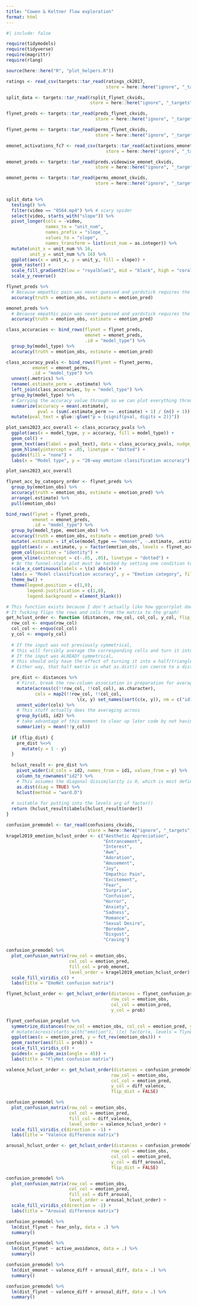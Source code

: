 ```yaml
---
title: "Cowen & Keltner flow exploration"
format: html
---
```


```r
#| include: false

require(tidymodels)
require(tidyverse)
require(magrittr)
require(rlang)

source(here::here("R", "plot_helpers.R"))

ratings <- read_csv(targets::tar_read(ratings_ck2017,
                                      store = here::here("ignore", "_targets", "subjective")))

split_data <- targets::tar_read(rsplit_flynet_ckvids,
                                store = here::here("ignore", "_targets", "subjective"))

flynet_preds <- targets::tar_read(preds_flynet_ckvids,
                                  store = here::here("ignore", "_targets", "subjective"))

flynet_perms <- targets::tar_read(perms_flynet_ckvids,
                                  store = here::here("ignore", "_targets", "subjective"))

emonet_activations_fc7 <- read_csv(targets::tar_read(activations_emonet.fc7_ckvids,
                                      store = here::here("ignore", "_targets", "subjective")))

emonet_preds <- targets::tar_read(preds.videowise_emonet_ckvids,
                                  store = here::here("ignore", "_targets", "subjective"))

emonet_perms <- targets::tar_read(perms_emonet_ckvids,
                                  store = here::here("ignore", "_targets", "subjective"))
  
```

```r
split_data %>% 
  testing() %>% 
  filter(video == "0564.mp4") %>% # scary spider
  select(video, starts_with("slope")) %>% 
  pivot_longer(cols = -video, 
               names_to = "unit_num", 
               names_prefix = "slope_", 
               values_to = "slope", 
               names_transform = list(unit_num = as.integer)) %>% 
  mutate(unit_x = unit_num %% 16, 
         unit_y = unit_num %/% 16) %>% 
  ggplot(aes(x = unit_x, y = unit_y, fill = slope)) + 
  geom_raster() + 
  scale_fill_gradient2(low = "royalblue1", mid = "black", high = "coral3") + 
  scale_y_reverse()
```


```r
flynet_preds %>% 
  # Because empathic pain was never guessed and yardstick requires the factor levels to match
  accuracy(truth = emotion_obs, estimate = emotion_pred)
```

```r
emonet_preds %>% 
  # Because empathic pain was never guessed and yardstick requires the factor levels to match
  accuracy(truth = emotion_obs, estimate = emotion_pred)
```
```r
class_accuracies <- bind_rows(flynet = flynet_preds,
                              emonet = emonet_preds,
                              .id = "model_type") %>% 
  group_by(model_type) %>% 
  accuracy(truth = emotion_obs, estimate = emotion_pred)

class_accuracy_pvals <- bind_rows(flynet = flynet_perms,
          emonet = emonet_perms,
          .id = "model_type") %>% 
  unnest(.metrics) %>% 
  rename(.estimate_perm = .estimate) %>% 
  left_join(class_accuracies, by = "model_type") %>% 
  group_by(model_type) %>% 
  # Carrying the accuracy value through so we can plot everything through this df alone
  summarize(accuracy = mean(.estimate),
            pval = (sum(.estimate_perm >= .estimate) + 1) / (n() + 1)) %>% 
  mutate(pval_text = glue::glue("p = {signif(pval, digits = 2)}"))

plot_sans2023_acc_overall <- class_accuracy_pvals %>% 
  ggplot(aes(x = model_type, y = accuracy, fill = model_type)) + 
  geom_col() +
  geom_text(aes(label = pval_text), data = class_accuracy_pvals, nudge_y = .01) +
  geom_hline(yintercept = .05, linetype = "dotted") +
  guides(fill = "none") +
  labs(x = "Model type", y = "20-way emotion classification accuracy")

plot_sans2023_acc_overall
```

```r
flynet_acc_by_category_order <- flynet_preds %>% 
  group_by(emotion_obs) %>% 
  accuracy(truth = emotion_obs, estimate = emotion_pred) %>% 
  arrange(.estimate) %>% 
  pull(emotion_obs)

bind_rows(flynet = flynet_preds,
          emonet = emonet_preds,
          .id = "model_type") %>% 
  group_by(model_type, emotion_obs) %>% 
  accuracy(truth = emotion_obs, estimate = emotion_pred) %>% 
  mutate(.estimate = if_else(model_type == "emonet", -.estimate, .estimate)) %>% 
  ggplot(aes(x = .estimate, y = factor(emotion_obs, levels = flynet_acc_by_category_order), fill = model_type)) + 
  geom_col(position = "identity") +
  geom_vline(xintercept = c(-.05, .05), linetype = "dotted") +
  # Bc the funnel-style plot must be hacked by setting one condition to negative values to flip the bars
  scale_x_continuous(labels = \(x) abs(x)) +
  labs(x = "Model classification accuracy", y = "Emotion category", fill = "Which model?") +
  theme_bw() +
  theme(legend.position = c(1,0),
        legend.justification = c(1,0),
        legend.background = element_blank())
```

```r
# This function exists because I don't actually like how ggcorrplot does things.
# It fucking flips the rows and cols from the matrix to the graph!
get_hclust_order <- function (distances, row_col, col_col, y_col, flip_dist = TRUE) {
  row_col <- enquo(row_col)
  col_col <- enquo(col_col)
  y_col <- enquo(y_col)
  
  # If the input was not previously symmetrical,
  # this will forcibly average the corresponding cells and turn it into a half/triangle matrix
  # If the input was ALREADY symmetrical,
  # this should only have the effect of turning it into a half/triangle matrix
  # Either way, that half matrix is what as.dist() can coerce to a distance object

  pre_dist <- distances %>% 
    # First, break the row-column association in preparation for averaging across triangles of the matrix
    mutate(across(c(!!row_col, !!col_col), as.character), 
           cols = map2(!!row_col, !!col_col,
                           \(x, y) set_names(sort(c(x, y)), nm = c("id1", "id2")))) %>%
    unnest_wider(cols) %>% 
    # This stuff actually does the averaging across
    group_by(id1, id2) %>% 
    # take advantage of this moment to clear up later code by not having to unwrap a col name as variable
    summarize(y = mean(!!y_col))
  
  if (flip_dist) {
    pre_dist %<>% 
      mutate(y = 1 - y)
  }
  
  hclust_result <- pre_dist %>% 
    pivot_wider(id_cols = id2, names_from = id1, values_from = y) %>%
    column_to_rownames("id2") %>% 
    # This assumes the diagonal dissimilarity is 0, which is most definitely not true...
    as.dist(diag = TRUE) %>% 
    hclust(method = "ward.D")
  
  # suitable for putting into the levels arg of factor()
  return (hclust_result$labels[hclust_result$order])
}
```


```r
confusion_premodel <- tar_read(confusions_ckvids,
                               store = here::here("ignore", "_targets", "subjective"))
kragel2019_emotion_hclust_order <- c("Aesthetic Appreciation",
                                     "Entrancement",
                                     "Interest",
                                     "Awe",
                                     "Adoration",
                                     "Amusement",
                                     "Joy",
                                     "Empathic Pain",
                                     "Excitement",
                                     "Fear",
                                     "Surprise",
                                     "Confusion",
                                     "Horror",
                                     "Anxiety",
                                     "Sadness",
                                     "Romance",
                                     "Sexual Desire",
                                     "Boredom",
                                     "Disgust",
                                     "Craving")

confusion_premodel %>% 
  plot_confusion_matrix(row_col = emotion_obs,
                        col_col = emotion_pred,
                        fill_col = prob_emonet,
                        level_order = kragel2019_emotion_hclust_order) +
  scale_fill_viridis_c() +
  labs(title = "EmoNet confusion matrix")
```

```r
flynet_hclust_order <- get_hclust_order(distances = flynet_confusion_preplot,
                                        row_col = emotion_obs,
                                        col_col = emotion_pred,
                                        y_col = prob)

flynet_confusion_preplot %>% 
  symmetrize_distances(row_col = emotion_obs, col_col = emotion_pred, y_col = prob) %>% 
  # mutate(across(starts_with("emotion"), \(x) factor(x, levels = flynet_hclust_order))) %>% 
  ggplot(aes(x = emotion_pred, y = fct_rev(emotion_obs))) + 
  geom_raster(aes(fill = prob)) + 
  scale_fill_viridis_c() +
  guides(x = guide_axis(angle = 45)) +
  labs(title = "FlyNet confusion matrix")
```

```r
valence_hclust_order <- get_hclust_order(distances = confusion_premodel,
                                        row_col = emotion_obs,
                                        col_col = emotion_pred,
                                        y_col = diff_valence,
                                        flip_dist = FALSE)

confusion_premodel %>% 
  plot_confusion_matrix(row_col = emotion_obs,
                        col_col = emotion_pred,
                        fill_col = diff_valence,
                        level_order = valence_hclust_order) +
  scale_fill_viridis_c(direction = -1) +
  labs(title = "Valence difference matrix")
```

```r
arousal_hclust_order <- get_hclust_order(distances = confusion_premodel,
                                        row_col = emotion_obs,
                                        col_col = emotion_pred,
                                        y_col = diff_arousal,
                                        flip_dist = FALSE)

confusion_premodel %>% 
  plot_confusion_matrix(row_col = emotion_obs,
                        col_col = emotion_pred,
                        fill_col = diff_arousal,
                        level_order = arousal_hclust_order) +
  scale_fill_viridis_c(direction = -1) +
  labs(title = "Arousal difference matrix")
```

```r
confusion_premodel %>% 
  lm(dist_flynet ~ fear_only, data = .) %>% 
  summary()
```

```r
confusion_premodel %>% 
  lm(dist_flynet ~ active_avoidance, data = .) %>% 
  summary()
```

```r
confusion_premodel %>% 
  lm(dist_emonet ~ valence_diff + arousal_diff, data = .) %>% 
  summary()
```

```r
confusion_premodel %>% 
  lm(dist_flynet ~ valence_diff + arousal_diff, data = .) %>% 
  summary()
```
